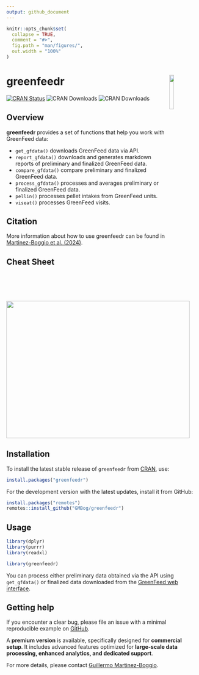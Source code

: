 ```yaml
---
output: github_document
---
```

<!-- README.md is generated from README.Rmd. Please edit that file -->

```r
knitr::opts_chunk$set(
  collapse = TRUE,
  comment = "#>",
  fig.path = "man/figures/",
  out.width = "100%"
)
```

# greenfeedr  <img src="man/figures/GFSticker.png" align="right" width="15.2%"/>

<!-- badges: start -->
[![CRAN Status](https://www.r-pkg.org/badges/version/greenfeedr)](https://CRAN.R-project.org/package=greenfeedr)
![CRAN Downloads](https://cranlogs.r-pkg.org/badges/grand-total/greenfeedr)
![CRAN Downloads](https://cranlogs.r-pkg.org/badges/last-month/greenfeedr)
<!-- badges: end -->


## Overview

**greenfeedr** provides a set of functions that help you work with GreenFeed data:

* `get_gfdata()` downloads GreenFeed data via API.
* `report_gfdata()` downloads and generates markdown reports of preliminary and finalized GreenFeed data.
* `compare_gfdata()` compare preliminary and finalized GreenFeed data.
* `process_gfdata()` processes and averages preliminary or finalized GreenFeed data.
* `pellin()` processes pellet intakes from GreenFeed units.
* `viseat()` processes GreenFeed visits.

## Citation

More information about how to use greenfeedr can be found in [Martinez-Boggio et al. (2024)](https://doi.org/10.3168/jdsc.2024-0662).

## Cheat Sheet

<a href="https://github.com/GMBog/greenfeedr/raw/main/man/figures/Cheatsheet.pdf"><img src="https://github.com/GMBog/greenfeedr/raw/main/man/figures/Cheatsheet.png" width="480" height="360"/></a>

## Installation

To install the latest stable release of `greenfeedr` from [CRAN](https://CRAN.R-project.org/package=greenfeedr), use:

```r
install.packages("greenfeedr")
```

For the development version with the latest updates, install it from GitHub:

```r
install.packages("remotes")
remotes::install_github("GMBog/greenfeedr")
```

## Usage

```r
library(dplyr)
library(purrr)
library(readxl)
```

```r
library(greenfeedr)
```

You can process either preliminary data obtained via the API using `get_gfdata()` or finalized data downloaded from the [GreenFeed web interface](https://ext.c-lockinc.com/greenfeed/data.php).

## Getting help

If you encounter a clear bug, please file an issue with a minimal reproducible example on [GitHub](https://github.com/GMBog/greenfeedr).


A **premium version** is available, specifically designed for **commercial setup**. It includes advanced features optimized for **large-scale data processing, enhanced analytics, and dedicated support**.  

For more details, please contact [Guillermo Martinez-Boggio](guillermo.martinezboggio@wisc.edu).

